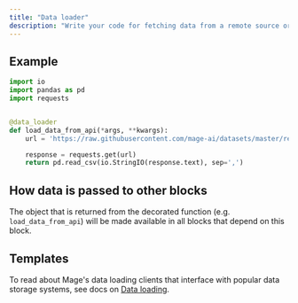 ```yaml
---
title: "Data loader"
description: "Write your code for fetching data from a remote source or loading it from disk."
---
```


## Example

```python
import io
import pandas as pd
import requests


@data_loader
def load_data_from_api(*args, **kwargs):
    url = 'https://raw.githubusercontent.com/mage-ai/datasets/master/restaurant_user_transactions.csv'

    response = requests.get(url)
    return pd.read_csv(io.StringIO(response.text), sep=',')
```

## How data is passed to other blocks

The object that is returned from the decorated function (e.g. `load_data_from_api`)
will be made available in all blocks that depend on this block.

## Templates

To read about Mage's data loading clients that interface with popular data
storage systems, see docs on [Data loading](/design/data-loading).
